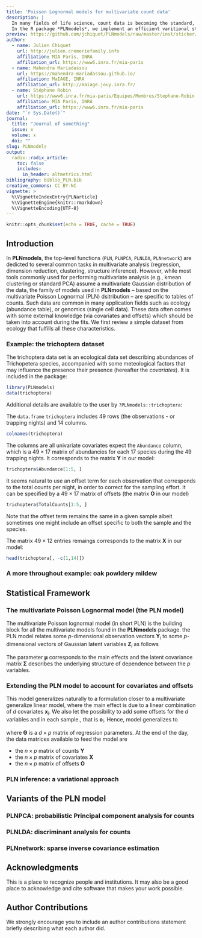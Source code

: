 ```yaml
---
title: 'Poisson Lognormal models for multivariate count data'
description: |
  In many fields of life science, count data is becoming the standard, like abundance table in ecology and micrbiology, or single-cell data in molecular biology. The Poisson lognormal model is a latent model that describes the dependency structure of the data in an underlying Gaussian layer, while the observation layer of the count is Poisson distributed. As such, it offers the flexibility of the multivariate Gaussian distribution while preserving count distributions. <br/>
  In the R package *PLNmodels*, we implement an efficient varitional strategy for inferring the standard Poisson lognormal model. We derive a series of model by transposing the classical tools from multivariate analysis, mostly tight to the Gaussian assumption of the data, to count data. *PLNmodels* includes variants for Principal Component Analysis, Discriminant Analysis, sparse covariance estimation _a.k.a._ network inference, mixture models and more coming, all designed for multivariate count data. <div class='altmetric-embed' data-badge-type='donut' data-doi="10.1007/s11222-010-9191-2"></div>
preview: https://github.com/jchiquet/PLNmodels/raw/master/inst/sticker/PLNmodels.png
author:
  - name: Julien Chiquet 
    url: http://julien.cremeriefamily.info
    affiliation: MIA Paris, INRA
    affiliation_url: https://www6.inra.fr/mia-paris
  - name: Mahendra Mariadassou
    url: https://mahendra-mariadassou.github.io/
    affiliation: MaIAGE, INRA
    affiliation_url: http://maiage.jouy.inra.fr/
  - name: Stéphane Robin
    url: https://www6.inra.fr/mia-paris/Equipes/Membres/Stephane-Robin
    affiliation: MIA Paris, INRA
    affiliation_url: https://www6.inra.fr/mia-paris
date: "`r Sys.Date()`"
journal: 
  title: "Journal of something"
  issue: x
  volume: x
  doi: ""
slug: PLNmodels
output:
  radix::radix_article:
    toc: false
    includes: 
      in_header: altmetrics.html
bibliography: biblio_PLN.bib
creative_commons: CC BY-NC
vignette: >
  %\VignetteIndexEntry{PLNarticle}
  %\VignetteEngine{knitr::rmarkdown}
  %\VignetteEncoding{UTF-8}
---
```


```r
knitr::opts_chunk$set(echo = TRUE, cache = TRUE)
```

## Introduction

In **PLNmodels**, the top-level functions (`PLN`, `PLNPCA`, `PLNLDA`, `PLNnetwork`) are dedicted to several common tasks in multivariate analysis (regression, dimension reduction, clustering, structure inference). However, while most tools commonly used for performing multivariate analysis (e.g., kmean clustering or standard PCA) assume a multivariate Gaussian distribution of the data, the family of models used in **PLNmodels**  -- based on the multivariate Poisson Lognormal (PLN) dsitribution -- are specific to tables of counts. Such data are common in many application fields such as ecology (abundance table), or genomics (single cell data). These data often comes with some external knowledge (via covariates and offsets) which should be taken into account during the fits. We first review a simple dataset from ecology that fulfills all these characteristics.

### Example: the trichoptera dataset

The trichoptera data set is an ecological data set describing abundances of Trichopetera species, accompanied with some meteological factors that may influence the presence their presence (hereafter the _covariates_). It is included in the package:

```r
library(PLNmodels)
data(trichoptera)
```

Additional details are available to the user by  `?PLNmodels::trichoptera`: 
 
The `data.frame` `trichoptera` includes 49 rows (the observations - or trapping nights) and 14 columns. 

```r
colnames(trichoptera)
```

The columns are all univariate covariates expect the `Abundance` column, which is a $49 \times 17$ matrix of abundancies for each 17 species during the 49 trapping nights. It corresponds to the matrix $\mathbf{Y}$ in our model: 

```r
trichoptera$Abundance[1:5, ]
```

It seems natural to use an offset term for each observation that corresponds to the total counts per night, in order to correct for the sampling effort. It can be specified by a $49 \times 17$ matrix of offsets (the matrix $\mathbf{O}$ in our model) 

```r
trichoptera$TotalCounts[1:5, ]
```
Note that the offset term remains the same in a given sample albeit sometimes one might include an offset specific to both the sample and the species.

The matrix $49 \times 12$ entries remaings corresponds to the matrix $\mathbf{X}$ in our model:

```r
head(trichoptera[, -c(1,14)])
```

### A more throughout example: oak powldery mildew

## Statistical Framework

### The multivariate Poisson Lognormal model (the PLN model)

The multivariate Poisson lognormal model (in short PLN) is the building block for all the multivariate models found in the **PLNmodels** package. the PLN model relates some $p$-dimensional observation vectors $\mathbf{Y}_i$ to some  $p$-dimensional vectors of Gaussian latent variables $\mathbf{Z}_i$ as follows
\begin{equation}
  \label{eq:pln-model}
  \begin{array}{rcl}
  \text{latent space } &   \mathbf{Z}_i \sim \mathcal{N}({\boldsymbol\mu},\boldsymbol\Sigma) \\
  \text{observation space } &  Y_{ij} | Z_{ij} \quad \text{indep.} &   \mathbf{Y}_i | \mathbf{Z}_i\sim\mathcal{P}\left(\exp\{\mathbf{Z}_i\}\right)
  \end{array}
\end{equation}

The parameter ${\boldsymbol\mu}$ corresponds to the main effects and the latent covariance matrix $\boldsymbol\Sigma$ describes the underlying structure of dependence between the $p$ variables.

### Extending the PLN model to account for covariates and offsets

This model generalizes naturally to a formulation closer to a multivariate generalize linear model, where the main effect is due to a linear combination of $d$ covariates $\mathbf{x}_i$. We also let the possibility to add some offsets for the $d$ variables and in each sample., that is $\mathbf{o}_i$. Hence, model \eqref{eq:pln-model} generalizes to

\begin{equation}
  \label{eq:pln-model-glm}
  \mathbf{Y}_i | \mathbf{Z}_i \sim \mathcal{P}\left(\exp\{\mathbf{Z}_i\}\right), \qquad \mathbf{Z}_i \sim \mathcal{N}({\mathbf{o}_i + \mathbf{x}_i^\top\boldsymbol\Theta},\boldsymbol\Sigma) \\
\end{equation}
where $\boldsymbol\Theta$ is a $d\times p$ matrix of regression parameters. At the end of the day, the data matrices available to feed the model are

  - the $n\times p$ matrix of counts $\mathbf{Y}$
  - the $n\times p$ matrix of covariates $\mathbf{X}$
  - the $n\times p$ matrix of offsets $\mathbf{O}$

### PLN inference: a variational approach

## Variants of the PLN model

### PLNPCA: probabilistic Principal component analysis for counts

### PLNLDA: discriminant analysis for counts

### PLNnetwork: sparse inverse covariance estimation

## Acknowledgments {.appendix}

This is a place to recognize people and institutions. It may also be a good place
to acknowledge and cite software that makes your work possible.

## Author Contributions {.appendix}

We strongly encourage you to include an author contributions statement briefly 
describing what each author did.

